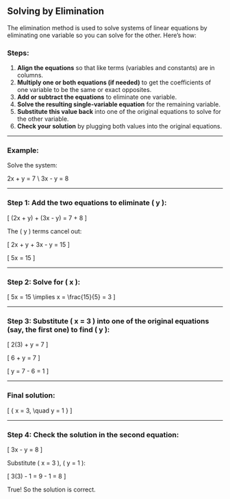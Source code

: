 ## Solving by Elimination

The elimination method is used to solve systems of linear equations by eliminating one variable so you can solve for the other. Here’s how:

### Steps:

1. **Align the equations** so that like terms (variables and constants) are in columns.
2. **Multiply one or both equations (if needed)** to get the coefficients of one variable to be the same or exact opposites.
3. **Add or subtract the equations** to eliminate one variable.
4. **Solve the resulting single-variable equation** for the remaining variable.
5. **Substitute this value back** into one of the original equations to solve for the other variable.
6. **Check your solution** by plugging both values into the original equations.

---

### Example:

Solve the system:


2x + y = 7 \\
3x - y = 8

---

### Step 1: Add the two equations to eliminate \( y \):

\[
(2x + y) + (3x - y) = 7 + 8
\]

The \( y \) terms cancel out:

\[
2x + y + 3x - y = 15
\]

\[
5x = 15
\]

---

### Step 2: Solve for \( x \):

\[
5x = 15 \implies x = \frac{15}{5} = 3
\]

---

### Step 3: Substitute \( x = 3 \) into one of the original equations (say, the first one) to find \( y \):

\[
2(3) + y = 7
\]

\[
6 + y = 7
\]

\[
y = 7 - 6 = 1
\]

---

### Final solution:

\[
\{
x = 3, \quad y = 1
}
\]

---

### Step 4: Check the solution in the second equation:

\[
3x - y = 8
\]

Substitute \( x = 3 \), \( y = 1 \):

\[
3(3) - 1 = 9 - 1 = 8
\]

True! So the solution is correct.
